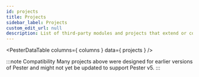 ```yaml
---
id: projects
title: Projects
sidebar_label: Projects
custom_edit_url: null
description: List of third-party modules and projects that extend or compliment Pester
---
```



<PesterDataTable
  columns={ columns }
  data={ projects }
/>

:::note Compatibility
Many projects above were designed for earlier versions of Pester and might not yet be updated to support Pester v5.
:::

<PesterDataButton
  text="Suggest New Project"
  editUrl="https://github.com/pester/docs/edit/main/docs/additional-resources/projects.table.js"
/>
